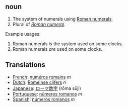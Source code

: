 ==noun==

# The system of numerals using [[Roman numeral]]s.
# Plural of ''[[Roman numeral]]''.

Example usages:

# Roman numerals ''is'' the system used on some clocks.
# Roman numerals ''are'' used on some clocks.

==Translations==

*[[French]]: [[numéros romains]] ''m''
*[[Dutch]]: [[Romeinse cijfers]] ''n''
*[[Japanese]]: [[ローマ数字]] (rōma sūji)
*[[Portuguese]]: [[números romanos]] ''m''
*[[Spanish]]: [[números romanos]] ''m''